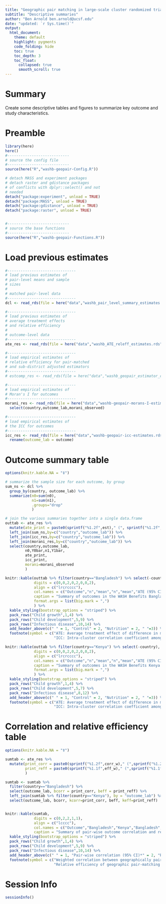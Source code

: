 ```yaml
---
title: "Geographic pair matching in large-scale cluster randomized trials"
subtitle: "Descriptive summaries"
author: "Ben Arnold ben.arnold@ucsf.edu"
date: "updated: `r Sys.time()`"
output: 
  html_document:
    theme: default
    highlight: pygments
    code_folding: hide
    toc: true
    toc_depth: 3
    toc_float:
      collapsed: true
      smooth_scroll: true
---
```


# Summary

Create some descriptive tables and figures to summarize key outcome and study  characteristics.

# Preamble

```r
library(here)
here()
#----------------------------
# source the config file
#----------------------------
source(here("R","washb-geopair-Config.R"))

# detach MASS and experiment packages
# detach raster and gdistance packages 
# of conflicts with dplyr::select() and not
# needed
detach("package:experiment", unload = TRUE)
detach("package:MASS", unload = TRUE)
detach("package:gdistance", unload = TRUE)
detach("package:raster", unload = TRUE)


#----------------------------
# source the base functions
#----------------------------
source(here("R","washb-geopair-Functions.R"))

```


# Load previous estimates
```r
#-------------------------------
# load previous estimates of 
# pair-level means and sample
# sizes
#
# matched pair-level data
#-------------------------------
dcl <- read_rds(file = here("data","washb_pair_level_summary_estimates.rds"))

#-------------------------------
# load previous estimates of
# average treatment effects
# and relative efficiency
# 
# outcome-level data
#-------------------------------
ate_res <- read_rds(file = here("data","washb_ATE_releff_estimates.rds"))

#-------------------------------
# load empirical estimates of
# relative efficiency for pair-matched
# and sub-district adjusted estimators
#-------------------------------
# estcomp_res <- read_rds(file = here("data","washb_geopair_estimator_comparison.rds"))

#-------------------------------
# load empirical estimates of
# Moran's I for outcomes
#-------------------------------
morani_res <- read_rds(file = here("data","washb-geopair-morans-I-estimates.rds")) %>%
  select(country,outcome_lab,morani_observed)

#-------------------------------
# load empirical estimates of
# the ICC for outcomes
#-------------------------------
icc_res <- read_rds(file = here("data","washb-geopair-icc-estimates.rds")) %>%
  rename(outcome_lab = outcome)
```

# Outcome summary table


```r
options(knitr.kable.NA = "‡")

# summarize the sample size for each outcome, by group
sum_ns <- dcl %>%
  group_by(country, outcome_lab) %>%
  summarize(n0=sum(n0),
            n1=sum(n1),
            .groups="drop"
            )

# join the various summaries together into a single data.frame
outtab <- ate_res %>%
  mutate(ate_print = paste0(sprintf("%1.2f",est)," (", sprintf("%1.2f",est_min95), ", ", sprintf("%1.2f",est_max95),")" )) %>%
  left_join(sum_ns,by=c("country","outcome_lab")) %>%
  left_join(icc_res,by=c("country","outcome_lab")) %>%
  left_join(morani_res,by=c("country","outcome_lab")) %>%
  select(country,outcome_lab,
         n0,Y0bar,n1,Y1bar,
         ate_print,
         icc_print,
         morani=morani_observed
         )

```

```r

knitr::kable(outtab %>% filter(country=="Bangladesh") %>% select(-country),
             digits = c(0,0,2,0,2,0,0,2),
             align = c("lrcrcccc"),
             col.names = c("Outcome","n","mean","n","mean","ATE (95% CI)*", "ICC (95% CI)†", "Moran's I"),
             caption = "Summary of outcomes in the WASH Benefits Bangladesh trial",
             format.args = list(big.mark = ",")
             ) %>%
  kable_styling(bootstrap_options = "striped") %>%
  pack_rows("Child growth",1,4) %>%
  pack_rows("Child development",5,9) %>%
  pack_rows("Infectious disease",10,14) %>%
  add_header_above(c(" " = 1, "Control" = 2, "Nutrition" = 2, " "=3)) %>%
  footnote(symbol = c("ATE: Average treatment effect of difference in means (Nutrition minus Control), with 95% confidence interval reported for the non-parametric, pair-matched estimator. For infectious disease outcomes, this is the difference in the proportion positive.",
                      "ICC: Intra-cluster correlation coefficient among outcomes measured in the control group, with 95% confidence interval estimated through bootstrap resampling geographic pairs with replacement (1,000 iterations)."))

```


```r

knitr::kable(outtab %>% filter(country=="Kenya") %>% select(-country),
             digits = c(0,0,2,0,2,0,0,2),
             align = c("lrcrcccc"),
             col.names = c("Outcome","n","mean","n","mean","ATE (95% CI)*", "ICC (95% CI)†", "Moran's I"),
             caption = "Summary of outcomes in the WASH Benefits Kenya trial",
             format.args = list(big.mark = ",")
             ) %>%
  kable_styling(bootstrap_options = "striped") %>%
  pack_rows("Child growth",1,4) %>%
  pack_rows("Child development",5,7) %>%
  pack_rows("Infectious disease",8,12) %>%
  add_header_above(c(" " = 1, "Control" = 2, "Nutrition" = 2, " "=3)) %>%
  footnote(symbol = c("ATE: Average treatment effect of difference in means (Nutrition minus Control), with 95% confidence interval reported for the non-parametric, pair-matched estimator. For infectious disease outcomes, this is the difference in the proportion positive.",
                      "ICC: Intra-cluster correlation coefficient among outcomes measured in the control group, with 95% confidence interval estimated through bootstrap resampling geographic pairs with replacement (1,000 iterations).","The mixed effects model did not converge for Trichuris sp. infection in Kenya, so no estimate of the ICC was possible.", "MacArthur-Bates Communicative Development Inventory (CDI) measures were not collected in the Kenya trial."))

```


# Correlation and relative efficiency table

```r
options(knitr.kable.NA = "‡")

sumtab <- ate_res %>%
  mutate(print_corr = paste0(sprintf("%1.2f",corr_w)," (",sprintf("%1.2f",cor_min95),", ",sprintf("%1.2f",cor_max95),")"),
         print_reff = paste0(sprintf("%1.1f",eff_w)," (",sprintf("%1.1f",releff_min95),", ",sprintf("%1.1f",releff_max95),")"),
         )

sumtab <- sumtab %>%
  filter(country=="Bangladesh") %>%
  select(outcome_lab, bcorr = print_corr, beff = print_reff) %>%
  left_join(sumtab %>% filter(country=="Kenya"), by = "outcome_lab") %>%
  select(outcome_lab, bcorr, kcorr=print_corr, beff, keff=print_reff)


knitr::kable(sumtab,
             digits = c(0,2,2,1,1),
             align = c("lcccc"),
             col.names = c("Outcome","Bangladesh","Kenya","Bangladesh","Kenya"),
             caption = "Summary of pair-wise outcome correlation and relative efficacy of geographic pair-matching") %>%
  kable_styling(bootstrap_options = "striped") %>%
  pack_rows("Child growth",1,4) %>%
  pack_rows("Child development",5,9) %>%
  pack_rows("Infectious disease",10,14) %>%
  add_header_above(c(" " = 1, "Pair-wise correlation (95% CI)*" = 2, "Relative Efficiency (95% CI)†" = 2)) %>%
  footnote(symbol = c("Weighted correlation between geographically paired, cluster-level means. 95% confidence interval estimated using a non-parametric bootstrap of pairs.",
                      "Relative efficiency of geographic pair-matching compared to an unmatched design, defined as 1/(1-r), where r is the weighted correlation between paired outcomes. 95% confidence interval estimated using a non-parametric bootstrap of pairs.","MacArthur-Bates Communicative Development Inventory (CDI) measures were not collected in the Kenya trial."))

```


# Session Info
```r
sessionInfo()
```


